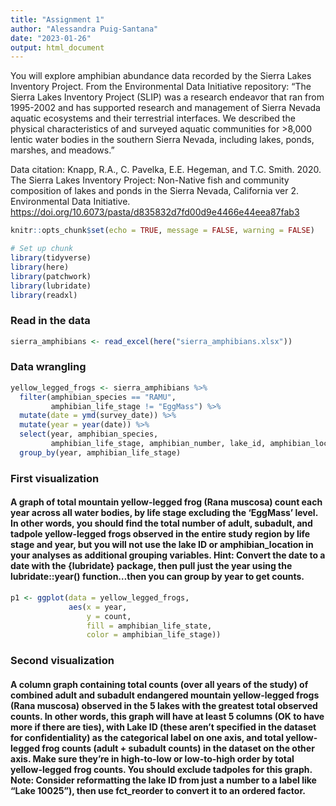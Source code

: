 ```yaml
---
title: "Assignment 1"
author: "Alessandra Puig-Santana"
date: "2023-01-26"
output: html_document
---
```


You will explore amphibian abundance data recorded by the Sierra Lakes Inventory Project. From the Environmental Data Initiative repository: "The Sierra Lakes Inventory Project (SLIP) was a research endeavor that ran from 1995-2002 and has supported research and management of Sierra Nevada aquatic ecosystems and their terrestrial interfaces. We described the physical characteristics of and surveyed aquatic communities for \>8,000 lentic water bodies in the southern Sierra Nevada, including lakes, ponds, marshes, and meadows."

Data citation: Knapp, R.A., C. Pavelka, E.E. Hegeman, and T.C. Smith. 2020. The Sierra Lakes Inventory Project: Non-Native fish and community composition of lakes and ponds in the Sierra Nevada, California ver 2. Environmental Data Initiative. <https://doi.org/10.6073/pasta/d835832d7fd00d9e4466e44eea87fab3>

```r
knitr::opts_chunk$set(echo = TRUE, message = FALSE, warning = FALSE)

# Set up chunk
library(tidyverse)
library(here)
library(patchwork)
library(lubridate)
library(readxl)
```

### Read in the data

```r
sierra_amphibians <- read_excel(here("sierra_amphibians.xlsx"))
```

### Data wrangling

```r
yellow_legged_frogs <- sierra_amphibians %>%
  filter(amphibian_species == "RAMU",
         amphibian_life_stage != "EggMass") %>%
  mutate(date = ymd(survey_date)) %>%
  mutate(year = year(date)) %>%
  select(year, amphibian_species,
         amphibian_life_stage, amphibian_number, lake_id, amphibian_location) %>%
  group_by(year, amphibian_life_stage)
```

### First visualization

#### A graph of total mountain yellow-legged frog (Rana muscosa) count each year across all water bodies, by life stage excluding the 'EggMass' level. In other words, you should find the total number of adult, subadult, and tadpole yellow-legged frogs observed in the entire study region by life stage and year, but you will not use the lake ID or amphibian_location in your analyses as additional grouping variables. Hint: Convert the date to a date with the {lubridate} package, then pull just the year using the lubridate::year() function...then you can group by year to get counts.

```r
p1 <- ggplot(data = yellow_legged_frogs, 
             aes(x = year, 
                 y = count, 
                 fill = amphibian_life_state, 
                 color = amphibian_life_stage))
```

### Second visualization

#### A column graph containing total counts (over all years of the study) of combined adult and subadult endangered mountain yellow-legged frogs (Rana muscosa) observed in the 5 lakes with the greatest total observed counts. In other words, this graph will have at least 5 columns (OK to have more if there are ties), with Lake ID (these aren't specified in the dataset for confidentiality) as the categorical label on one axis, and total yellow-legged frog counts (adult + subadult counts) in the dataset on the other axis. Make sure they're in high-to-low or low-to-high order by total yellow-legged frog counts. You should exclude tadpoles for this graph. Note: Consider reformatting the lake ID from just a number to a label like "Lake 10025"), then use fct_reorder to convert it to an ordered factor.
